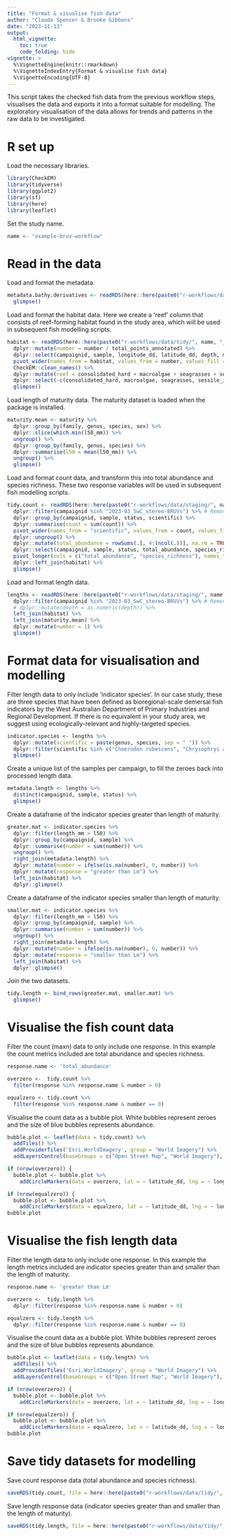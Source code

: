 ```yaml
---
title: "Format & visualise fish data"
author: "Claude Spencer & Brooke Gibbons"
date: "2023-11-13"
output:
  html_vignette:
    toc: true
    code_folding: hide
vignette: >
  %\VignetteEngine{knitr::rmarkdown}
  %\VignetteIndexEntry{Format & visualise fish data}
  %\VignetteEncoding{UTF-8}
---
```


This script takes the checked fish data from the previous workflow steps, visualises the data and exports it into a format suitable for modelling. The exploratory visualisation of the data allows for trends and patterns in the raw data to be investigated.

# R set up
Load the necessary libraries.

```r
library(CheckEM)
library(tidyverse)
library(ggplot2)
library(sf)
library(here)
library(leaflet)
```

Set the study name.

```r
name <- "example-bruv-workflow"
```

# Read in the data
Load and format the metadata.

```r
metadata.bathy.derivatives <- readRDS(here::here(paste0("r-workflows/data/tidy/", name, "_metadata-bathymetry-derivatives.rds"))) %>%
  glimpse()
```

Load and format the habitat data. Here we create a 'reef' column that consists of reef-forming habitat found in the study area, which will be used in subsequent fish modelling scripts.

```r
habitat <- readRDS(here::here(paste0("r-workflows/data/tidy/", name, "_tidy-habitat.rds"))) %>%
  dplyr::mutate(number = number / total_points_annotated) %>%
  dplyr::select(campaignid, sample, longitude_dd, latitude_dd, depth, mbdepth, slope, aspect, tpi, tri, roughness, detrended, habitat, number, mean_relief, sd_relief) %>%
  pivot_wider(names_from = habitat, values_from = number, values_fill = 0) %>%
  CheckEM::clean_names() %>%
  dplyr::mutate(reef = consolidated_hard + macroalgae + seagrasses + sessile_invertebrates) %>%           
  dplyr::select(-c(consolidated_hard, macroalgae, seagrasses, sessile_invertebrates, unconsolidated_soft)) %>%
  glimpse()
```

Load length of maturity data. The maturity dataset is loaded when the package is installed.

```r
maturity.mean <- maturity %>%
  dplyr::group_by(family, genus, species, sex) %>%
  dplyr::slice(which.min(l50_mm)) %>%
  ungroup() %>%
  dplyr::group_by(family, genus, species) %>%
  dplyr::summarise(l50 = mean(l50_mm)) %>%
  ungroup() %>%
  glimpse()
```

Load and format count data, and transform this into total abundance and species richness. These two response variables will be used in subsequent fish modelling scripts.

```r
tidy.count <- readRDS(here::here(paste0("r-workflows/data/staging/", name, "_complete-count.rds"))) %>%
  dplyr::filter(campaignid %in% "2023-03_SwC_stereo-BRUVs") %>% # Remove Pt Cloates campaign for now             
  dplyr::group_by(campaignid, sample, status, scientific) %>%
  dplyr::summarise(count = sum(count)) %>%
  pivot_wider(names_from = "scientific", values_from = count, values_fill = 0) %>%
  dplyr::ungroup() %>%
  dplyr::mutate(total_abundance = rowSums(.[, 4:(ncol(.))], na.rm = TRUE), species_richness = rowSums(.[, 4:(ncol(.))] > 0)) %>% 
  dplyr::select(campaignid, sample, status, total_abundance, species_richness) %>%
  pivot_longer(cols = c("total_abundance", "species_richness"), names_to = "response", values_to = "number") %>%
  dplyr::left_join(habitat) %>%
  glimpse()
```

Load and format length data.

```r
lengths <- readRDS(here::here(paste0("r-workflows/data/staging/", name, "_complete-length.rds"))) %>%
  dplyr::filter(campaignid %in% "2023-03_SwC_stereo-BRUVs") %>% # Remove Pt Cloates campaign for now 
  # dplyr::mutate(depth = as.numeric(depth)) %>%                      
  left_join(habitat) %>%
  left_join(maturity.mean) %>%
  dplyr::mutate(number = 1) %>%
  glimpse()
```

# Format data for visualisation and modelling
Filter length data to only include 'indicator species'. In our case study, these are three species that have been defined as bioregional-scale demersal fish indicators by the West Australian Department of Primary Industries and Regional Development. If there is no equivalent in your study area, we suggest using ecologically-relevant and highly-targeted species.

```r
indicator.species <- lengths %>%
  dplyr::mutate(scientific = paste(genus, species, sep = " ")) %>%
  dplyr::filter(scientific %in% c("Choerodon rubescens", "Chrysophrys auratus", "Glaucosoma hebraicum")) %>%
  glimpse()
```

Create a unique list of the samples per campaign, to fill the zeroes back into processed length data.

```r
metadata.length <- lengths %>%
  distinct(campaignid, sample, status) %>%
  glimpse()
```

Create a dataframe of the indicator species greater than length of maturity.

```r
greater.mat <- indicator.species %>%
  dplyr::filter(length_mm > l50) %>%
  dplyr::group_by(campaignid, sample) %>%
  dplyr::summarise(number = sum(number)) %>%
  ungroup() %>%
  right_join(metadata.length) %>%
  dplyr::mutate(number = ifelse(is.na(number), 0, number)) %>%
  dplyr::mutate(response = "greater than Lm") %>%
  left_join(habitat) %>%
  dplyr::glimpse()
```

Create a dataframe of the indicator species smaller than length of maturity.

```r
smaller.mat <- indicator.species %>%
  dplyr::filter(length_mm < l50) %>%
  dplyr::group_by(campaignid, sample) %>%
  dplyr::summarise(number = sum(number)) %>%
  ungroup() %>%
  right_join(metadata.length) %>%
  dplyr::mutate(number = ifelse(is.na(number), 0, number)) %>%
  dplyr::mutate(response = "smaller than Lm") %>%
  left_join(habitat) %>%
  dplyr::glimpse()
```

Join the two datasets.

```r
tidy.length <- bind_rows(greater.mat, smaller.mat) %>%
  glimpse()
```

# Visualise the fish count data
Filter the count (maxn) data to only include one response. In this example the count metrics included are total abundance and species richness.

```r
response.name <- 'total_abundance'

overzero <-  tidy.count %>% 
  filter(response %in% response.name & number > 0) 

equalzero <- tidy.count %>% 
  filter(response %in% response.name & number == 0)
```

Visualise the count data as a bubble plot. White bubbles represent zeroes and the size of blue bubbles represents abundance.

```r
bubble.plot <- leaflet(data = tidy.count) %>%                     
  addTiles() %>%                                                    
  addProviderTiles('Esri.WorldImagery', group = "World Imagery") %>%
  addLayersControl(baseGroups = c("Open Street Map", "World Imagery"), options = layersControlOptions(collapsed = FALSE))

if (nrow(overzero)) {                                               
  bubble.plot <- bubble.plot %>%
    addCircleMarkers(data = overzero, lat = ~ latitude_dd, lng = ~ longitude_dd, radius = ~ number / 10, fillOpacity = 0.5, stroke = FALSE, label = ~ as.character(sample))}

if (nrow(equalzero)) {                                            
  bubble.plot <- bubble.plot %>%
    addCircleMarkers(data = equalzero, lat = ~ latitude_dd, lng = ~ longitude_dd, radius = 2, fillOpacity = 0.5, color = "white", stroke = FALSE, label = ~ as.character(sample))}
bubble.plot
```

# Visualise the fish length data
Filter the length data to only include one response. In this example the length metrics included are indicator species greater than and smaller than the length of maturity.

```r
response.name <- 'greater than Lm'

overzero <-  tidy.length %>% 
  dplyr::filter(response %in% response.name & number > 0) 

equalzero <- tidy.length %>% 
  dplyr::filter(response %in% response.name & number == 0)
```

Visualise the count data as a bubble plot. White bubbles represent zeroes and the size of blue bubbles represents abundance.

```r
bubble.plot <- leaflet(data = tidy.length) %>%                     
  addTiles() %>%                                                    
  addProviderTiles('Esri.WorldImagery', group = "World Imagery") %>%
  addLayersControl(baseGroups = c("Open Street Map", "World Imagery"), options = layersControlOptions(collapsed = FALSE))

if (nrow(overzero)) {                                               
  bubble.plot <- bubble.plot %>%
    addCircleMarkers(data = overzero, lat = ~ latitude_dd, lng = ~ longitude_dd, radius = ~ number + 3, fillOpacity = 0.5, stroke = FALSE, label = ~ as.character(sample))}

if (nrow(equalzero)) {                                            
  bubble.plot <- bubble.plot %>%
    addCircleMarkers(data = equalzero, lat = ~ latitude_dd, lng = ~ longitude_dd, radius = 2, fillOpacity = 0.5, color = "white", stroke = FALSE, label = ~ as.character(sample))}
bubble.plot
```

# Save tidy datasets for modelling
Save count response data (total abundance and species richness).

```r
saveRDS(tidy.count, file = here::here(paste0("r-workflows/data/tidy/", name, "_tidy-count.rds")))
```

Save length response data (indicator species greater than and smaller than the length of maturity).

```r
saveRDS(tidy.length, file = here::here(paste0("r-workflows/data/tidy/", name, "_tidy-length.rds")))
```